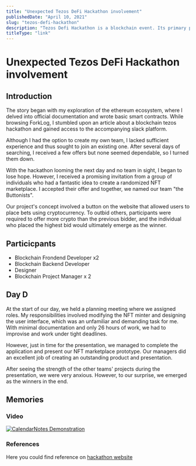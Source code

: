 ```yaml
---
title: "Unexpected Tezos DeFi Hackathon involvement"
publishedDate: "April 10, 2021"
slug: "tezos-defi-hackathon"
description: "Tezos Defi Hackathon is a blockchain event. Its primary purpose is an expansion of Tezos infrastructure and community."
titleType: "link"
---
```



# Unexpected Tezos DeFi Hackathon involvement

## Introduction
The story began with my exploration of the ethereum ecosystem, where I delved into official documentation and wrote basic smart contracts. While browsing ForkLog, I stumbled upon an article about a blockchain tezos hackathon and gained access to the accompanying slack platform.

Although I had the option to create my own team, I lacked sufficient experience and thus sought to join an existing one. After several days of searching, I received a few offers but none seemed dependable, so I turned them down.

With the hackathon looming the next day and no team in sight, I began to lose hope. However, I received a promising invitation from a group of individuals who had a fantastic idea to create a randomized NFT marketplace. I accepted their offer and together, we named our team "the Buttonists".

Our project's concept involved a button on the website that allowed users to place bets using cryptocurrency. To outbid others, participants were required to offer more crypto than the previous bidder, and the individual who placed the highest bid would ultimately emerge as the winner.


## Particicpants

- Blockchain Frondend Developer x2
- Blockchain Backend Developer
- Designer
- Blockchain Project Manager x 2

## Day D

At the start of our day, we held a planning meeting where we assigned roles. My responsibilities involved modifying the NFT minter and designing the user interface, which was an unfamiliar and demanding task for me. With minimal documentation and only 26 hours of work, we had to improvise and work under tight deadlines.

However, just in time for the presentation, we managed to complete the application and present our NFT marketplace prototype. Our managers did an excellent job of creating an outstanding product and presentation.

After seeing the strength of the other teams' projects during the presentation, we were very anxious. However, to our surprise, we emerged as the winners in the end.
## Memories

### Video 

[![CalendarNotes Demonstration](/tezos.jpg)](https://www.youtube.com/watch?v=4bU5bE2CuaI&ab_channel=forklog "CalendarNotes Demonstration")

### References

Here you could find reference on [hackathon website](https://hackathon.tezos.org.ua/)
